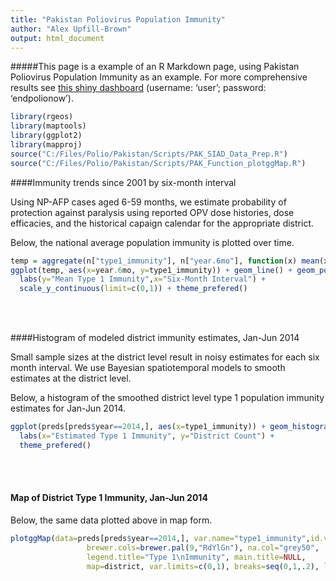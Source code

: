 ```yaml
---
title: "Pakistan Poliovirus Population Immunity"
author: "Alex Upfill-Brown"
output: html_document
---
```


#####This page is a example of an R Markdown page, using Pakistan Poliovirus Population Immunity as an example.
For more comprehensive results see [this shiny dashboard](http://idmod.shinyapps.io/pakistan_dashboard) (username: 'user'; password: 'endpolionow').

```r
library(rgeos)
library(maptools)
library(ggplot2)
library(mapproj)
source("C:/Files/Polio/Pakistan/Scripts/PAK_SIAD_Data_Prep.R")
source("C:/Files/Polio/Pakistan/Scripts/PAK_Function_plotggMap.R")

```   

####Immunity trends since 2001 by six-month interval

Using NP-AFP cases aged 6-59 months, we estimate probability of protection against paralysis using reported OPV dose histories, dose efficacies, and the historical capaign calendar for the appropriate district. 

Below, the national average population immunity is plotted over time.

```r
temp = aggregate(n["type1_immunity"], n["year.6mo"], function(x) mean(x, na.rm=T))
ggplot(temp, aes(x=year.6mo, y=type1_immunity)) + geom_line() + geom_point() + 
  labs(y="Mean Type 1 Immunity",x="Six-Month Interval") + 
  scale_y_continuous(limit=c(0,1)) + theme_prefered()
```
<br>  <br>  

####Histogram of modeled district immunity estimates, Jan-Jun 2014

Small sample sizes at the district level result in noisy estimates for each six month interval. We use Bayesian spatiotemporal models to smooth estimates at the district level.

Below, a histogram of the smoothed district level type 1 population immunity estimates for Jan-Jun 2014.

```r
ggplot(preds[preds$year==2014,], aes(x=type1_immunity)) + geom_histogram(binwidth=0.05) +
  labs(x="Estimated Type 1 Immunity", y="District Count") +
  theme_prefered()
```     
<br>  <br>  

#### Map of District Type 1 Immunity, Jan-Jun 2014

Below, the same data plotted above in map form.

```r
plotggMap(data=preds[preds$year==2014,], var.name="type1_immunity",id.var.name="index", 
                 brewer.cols=brewer.pal(9,"RdYlGn"), na.col="grey50", 
                 legend.title="Type 1\nImmunity", main.title=NULL, 
                 map=district, var.limits=c(0,1), breaks=seq(0,1,.2), legend.pos=NA)
```

